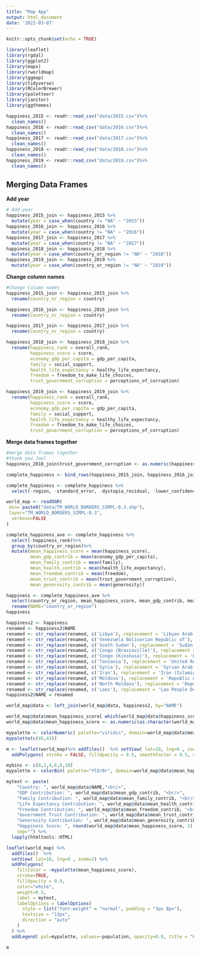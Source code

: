 ```yaml
---
title: "Map App"
output: html_document
date: '2022-03-07'
---
```


```r
knitr::opts_chunk$set(echo = TRUE)
```

```r
library(leaflet)
library(rgdal)
library(ggplot2)
library(maps)
library(rworldmap)
library(ggmap)
library(tidyverse)
library(RColorBrewer)
library(paletteer)
library(janitor)
library(ggthemes)
```

```r
happiness_2015 <- readr::read_csv("data/2015.csv")%>% 
  clean_names()
happiness_2016 <- readr::read_csv("data/2016.csv")%>% 
  clean_names()
happiness_2017 <- readr::read_csv("data/2017.csv")%>% 
  clean_names()
happiness_2018 <- readr::read_csv("data/2018.csv")%>% 
  clean_names()
happiness_2019 <- readr::read_csv("data/2019.csv")%>% 
  clean_names()
```
## Merging Data Frames
**Add year**
```r
# Add year
happiness_2015_join <- happiness_2015 %>% 
  mutate(year = case_when(country != "NA" ~ "2015"))
happiness_2016_join <- happiness_2016 %>% 
  mutate(year = case_when(country != "NA" ~ "2016"))
happiness_2017_join <- happiness_2017 %>% 
  mutate(year = case_when(country != "NA" ~ "2017"))
happiness_2018_join <- happiness_2018 %>% 
  mutate(year = case_when(country_or_region != "NA" ~ "2018"))
happiness_2019_join <- happiness_2019 %>% 
  mutate(year = case_when(country_or_region != "NA" ~ "2019"))
```

**Change column names**
```r
#Change Column names
happiness_2015_join <- happiness_2015_join %>% 
  rename(country_or_region = country)

happiness_2016_join <- happiness_2016_join %>% 
  rename(country_or_region = country)

happiness_2017_join <- happiness_2017_join %>% 
  rename(country_or_region = country)

happiness_2018_join <- happiness_2018_join %>% 
  rename(happiness_rank = overall_rank,
         happiness_score = score,
         economy_gdp_per_capita = gdp_per_capita,
         family = social_support,
         health_life_expectancy = healthy_life_expectancy,
         freedom = freedom_to_make_life_choices,
         trust_government_corruption = perceptions_of_corruption)

happiness_2019_join <- happiness_2019_join %>% 
  rename(happiness_rank = overall_rank,
         happiness_score = score,
         economy_gdp_per_capita = gdp_per_capita,
         family = social_support,
         health_life_expectancy = healthy_life_expectancy,
         freedom = freedom_to_make_life_choices,
         trust_government_corruption = perceptions_of_corruption)
```

**Merge data frames together**
```r
#merge data frames together
#thank you Joel
happiness_2018_join$trust_government_corruption <- as.numeric(happiness_2018_join$trust_government_corruption)

complete_happiness <- bind_rows(happiness_2015_join, happiness_2016_join, happiness_2017_join, happiness_2018_join, happiness_2019_join) #bind the data frames

complete_happiness <- complete_happiness %>% 
  select(-region, -standard_error, -dystopia_residual, -lower_confidence_interval, -upper_confidence_interval, -whisker_high, -whisker_low) #remove unwanted columns
```

```r
world_map <- readOGR( 
 dsn= paste0("data/TM_WORLD_BORDERS_SIMPL-0.3.shp"),
 layer="TM_WORLD_BORDERS_SIMPL-0.3",
  verbose=FALSE
)
```

```r
complete_happiness_ave <- complete_happiness %>%
  select(-happiness_rank)%>%
  group_by(country_or_region)%>%
  mutate(mean_happiness_score = mean(happiness_score), 
         mean_gdp_contrib = mean(economy_gdp_per_capita), 
         mean_family_contrib = mean(family), 
         mean_health_contrib = mean(health_life_expectancy), 
         mean_freedom_contrib = mean(freedom), 
         mean_trust_contrib = mean(trust_government_corruption), 
         mean_generosity_contrib = mean(generosity))

```

```r
happiness <- complete_happiness_ave %>%
  select(country_or_region, mean_happiness_score, mean_gdp_contrib, mean_family_contrib, mean_health_contrib, mean_freedom_contrib, mean_trust_contrib, mean_generosity_contrib)%>%
  rename(NAME="country_or_region")
happiness
```

```r
happiness2 <- happiness
renamed <- happiness2$NAME
renamed <- str_replace(renamed, c('Libya'), replacement = 'Libyan Arab Jamahiriya')
renamed <- str_replace(renamed, c('Venezuela Bolivarian Republic of'), replacement = 'Venezuela')
renamed <- str_replace(renamed, c('South Sudan'), replacement = 'Sudan')
renamed <- str_replace(renamed, c('Congo (Brazzaville)'), replacement = 'Congo')
renamed <- str_replace(renamed, c('Congo (Kinshasa)'), replacement = 'Democratic Republic of the Congo')
renamed <- str_replace(renamed, c('Tanzania'), replacement = 'United Republic of Tanzania')
renamed <- str_replace(renamed, c('Syria'), replacement = 'Syrian Arab Republic')
renamed <- str_replace(renamed, c('Iran'), replacement = 'Iran (Islamic Republic of)')
renamed <- str_replace(renamed, c('Moldova'), replacement = 'Republic of Moldavo')
renamed <- str_replace(renamed, c('North Moldavo'), replacement = 'Republic of Moldavo')
renamed <- str_replace(renamed, c('Laos'), replacement = 'Lao People Democratic Republic')
happiness2$NAME = renamed
```

```r
world_map@data <- left_join(world_map@data, happiness2, by="NAME")
```

```r
world_map@data$mean_happiness_score[ which(world_map@data$happiness_score == 0)] = NA
world_map@data$mean_happiness_score <- as.numeric(as.character(world_map@data$mean_happiness_score))%>% round(2)
```

```r
mypalette <- colorNumeric( palette="viridis", domain=world_map@data$mean_happiness_score, na.color="transparent")
mypalette(c(45,43))
```

```r
m <- leaflet(world_map)%>% addTiles()  %>% setView( lat=10, lng=0 , zoom=2) %>%
  addPolygons( stroke = FALSE, fillOpacity = 0.5, smoothFactor = 0.5, color = ~colorNumeric("Set3", mean_happiness_score)(mean_happiness_score) )
```

```r
mybins <- c(0,2,4,6,8,10)
mypalette <- colorBin( palette="YlOrBr", domain=world_map@data$mean_happiness_score, na.color="transparent", bins=mybins)
```

```r
mytext <- paste(
    "Country: ", world_map@data$NAME,"<br/>", 
    "GDP Contribution: ", world_map@data$mean_gdp_contrib, "<br/>", 
    "Family Contribution: ", world_map@data$mean_family_contrib, "<br/>",
    "Life Expectancy Contribution: ", world_map@data$mean_health_contrib, "<br/>",
    "Freedom Contribution: ", world_map@data$mean_freedom_contrib, "<br/>",
    "Government Trust Contribution: ", world_map@data$mean_trust_contrib, "<br/>",
    "Generosity Contribution: ", world_map@data$mean_generosity_contrib, "<br/>",
    "Happiness Score: ", round(world_map@data$mean_happiness_score, 2),
    sep="") %>%
  lapply(htmltools::HTML)
```

```r
leaflet(world_map) %>% 
  addTiles()  %>% 
  setView( lat=10, lng=0 , zoom=2) %>%
  addPolygons( 
    fillColor = ~mypalette(mean_happiness_score), 
    stroke=TRUE, 
    fillOpacity = 0.9, 
    color="white", 
    weight=0.3,
    label = mytext,
    labelOptions = labelOptions( 
      style = list("font-weight" = "normal", padding = "3px 8px"), 
      textsize = "13px", 
      direction = "auto"
    )
  ) %>%
  addLegend( pal=mypalette, values=~population, opacity=0.9, title = "Happiness Score", position = "bottomleft" )

m  
```